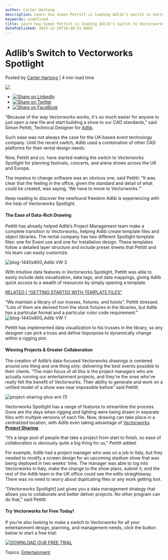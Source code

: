 ```yaml
---
author: Carter Hartong
description: Learn how Simon Pettitt is leading Adlib’s switch to Vectorworks Spotlight, offering newfound design freedom. 
keywords: undefined
title: Learn how Simon Pettitt is leading Adlib’s switch to Vectorworks Spotlight, offering newfound design freedom.  
datePublished: 2023-12-20T18:49:31.000Z
---
```

  

# Adlib’s Switch to Vectorworks Spotlight

 Posted by [Carter Hartong](https://blog.vectorworks.net/author/carter-hartong) | 4 min read time 

![](https://blog.vectorworks.net/hubfs/Blog%20Images/2023%20Blog%20Images/231220_ENT%20MTM%20ADLIB/blog-1440x800_Adlib%20VW%202.png) 

* [![Share on LinkedIn](https://2659751.fs1.hubspotusercontent-na1.net/hubfs/2659751/michaelDemo/share-LI.png)](http://www.linkedin.com/shareArticle?mini=true&url=https%3A%2F%2Fblog.vectorworks.net%2Fa-game-changing-switch-to-vectorworks-spotlight)
* [![Share on Twitter](https://2659751.fs1.hubspotusercontent-na1.net/hubfs/2659751/michaelDemo/share-TW.png)](https://www.twitter.com/share?text=Adlib’s%20Switch%20to%20Vectorworks%20Spotlight&url=https%3A%2F%2Fblog.vectorworks.net%2Fa-game-changing-switch-to-vectorworks-spotlight&via=PMGTweets)
* [![Share on FaceBook](https://2659751.fs1.hubspotusercontent-na1.net/hubfs/2659751/michaelDemo/share-FB.png)](https://www.facebook.com/sharer/sharer.php?u=https%3A%2F%2Fblog.vectorworks.net%2Fa-game-changing-switch-to-vectorworks-spotlight)

“Because of the way Vectorworks works, it's so much easier for anyone to just open a new file and start building a show to our CAD standards,” said Simon Pettitt, Technical Designer for [Adlib](https://www.adlib.co.uk/). 

Such ease was not always the case for the UK-based event technology company. Until the recent switch, Adlib used a combination of other CAD platforms for their rental design needs. 

Now, Pettitt and co. have started making the switch to Vectorworks Spotlight for planning festivals, concerts, and arena shows across the UK and Europe. 

The impetus to change software was an obvious one, said Pettitt: “It was clear that the feeling in the office, given the standard and detail of what could be created, was saying, ‘We have to move to Vectorworks.’” 

Keep reading to discover the newfound freedom Adlib is experiencing with the help of Vectorworks Spotlight. 

#### The Ease of Data-Rich Drawing 

Pettitt has already helped Adlib’s Project Management team make a complete transition to Vectorworks, helping Adlib create template files and object libraries. The rental company has two different Spotlight template files: one for Event use and one for Installation design. These templates follow a detailed layer structure and include preset sheets that Pettitt and his team can easily customize. 

![blog-1440x800_Adlib VW 3](https://blog.vectorworks.net/hs-fs/hubfs/Blog%20Images/2023%20Blog%20Images/231220_ENT%20MTM%20ADLIB/blog-1440x800_Adlib%20VW%203.png?width=1440&height=800&name=blog-1440x800_Adlib%20VW%203.png)

With intuitive data features in Vectorworks Spotlight, Pettitt was able to easily include data visualization, data tags, and data mappings, giving Adlib quick access to a wealth of resources by simply opening a template. 

[RELATED | “GETTING STARTED WITH TEMPLATE FILES”](../../../net/vectorworks/blog/a-template-file-crash-course-vectorworks.html) 

“We maintain a library of our trusses, fixtures, and hoists”, Pettitt stressed. “Lots of them are derived from the stock fixtures in the libraries, but Adlib has a particular format and a particular color code requirement.” ![blog-1440x800_Adlib VW 1](https://blog.vectorworks.net/hs-fs/hubfs/Blog%20Images/2023%20Blog%20Images/231220_ENT%20MTM%20ADLIB/blog-1440x800_Adlib%20VW%201.png?width=1440&height=800&name=blog-1440x800_Adlib%20VW%201.png)

Pettitt has implemented data visualization to his trusses in the library, so any designer can pick a truss and define itspurpose to dynamically change within a rigging plot. 

#### Winning Projects & Greater Collaboration 

The creation of Adlib’s data-focused Vectorworks drawings is centered around one thing and one thing only: delivering the best events possible to their clients. “The main focus of all this is the project managers who are actually running our entertainment projects, and they're the ones who’ve really felt the benefit of Vectorworks. Their ability to generate and work on a unified model of a show was near impossible before” said Pettitt. 

![project-sharing-plus-ent (1)](https://blog.vectorworks.net/hs-fs/hubfs/Blog%20Images/090723_ENT%20Geoff%20Franklin%20HOW/project-sharing-plus-ent%20(1).png?width=1440&height=810&name=project-sharing-plus-ent%20(1).png)

Vectorworks Spotlight has a range of features to streamline the process. Gone are the days when rigging and lighting were being drawn in separate files with multiple versions of each file. Now, drawing can take place in a centralized location, with Adlib even taking advantage of [Vectorworks **Project Sharing**](../../../net/vectorworks/blog/an-overview-of-project-sharing-in-vectorworks-software.html). 

“It’s a large pool of people that take a project from start to finish, so ease of collaboration is obviously quite a big thing for us,” Pettitt added. 

For example, Adlib had a project manager who was on a job in Italy, but they needed to modify a screen design for an upcoming stadium show that was being deployed in two weeks' time. The manager was able to log into Vectorworks in Italy, make the change to the show plans, submit it, and the rest of the Adlib team in the UK office could see the edits straightaway. There was no need to worry about duplicating files or any work getting lost. 

“\[Vectorworks Spotlight\] just gives you a data management strategy that allows you to collaborate and better deliver projects. No other program can do that,” said Pettitt. 

#### Try Vectorworks for Free Today! 

If you’re also looking to make a switch to Vectorworks for all your entertainment design, planning, and management needs, click the button below to start a free trial: 

[![DOWNLOAD OUR FREE TRIAL](https://no-cache.hubspot.com/cta/default/3018241/390a27f0-579c-46cd-b561-f1be2603b72c.png)](https://cta-redirect.hubspot.com/cta/redirect/3018241/390a27f0-579c-46cd-b561-f1be2603b72c) 

 Topics: [Entertainment](https://blog.vectorworks.net/topic/entertainment) 

  